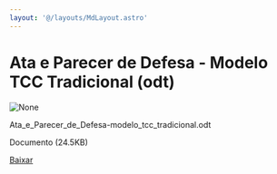 ```yaml
---
layout: '@/layouts/MdLayout.astro'
---
```






Ata e Parecer de Defesa - Modelo TCC Tradicional (odt)
======================================================









<Image src="https://arapiraca.ufal.br/graduacao/ciencia-da-computacao/documentos/tcc/documentos-para-o-orientador/ata_e_parecer_de_defesa-modelo_tcc_tradicional.odt/%2b%2bplone%2b%2bufalprofile/imgs/file-icon.png" alt="None" inferSize />


 Ata\_e\_Parecer\_de\_Defesa-modelo\_tcc\_tradicional.odt  

 Documento 
 (24.5KB)
 

[Baixar](../ata_e_parecer_de_defesa-modelo_tcc_tradicional/%40%40download/file/Ata_e_Parecer_de_Defesa-modelo_tcc_tradiciona)








